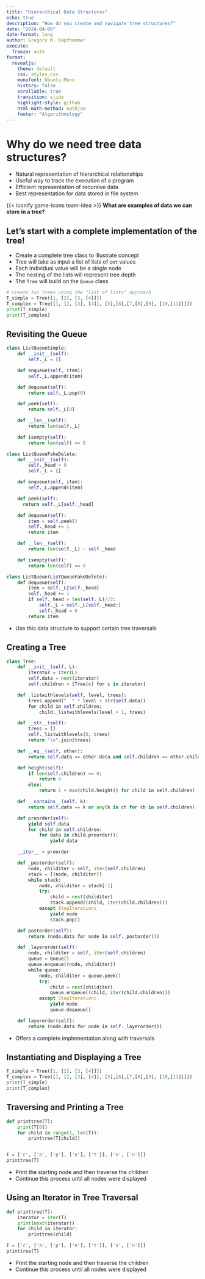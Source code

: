 ```yaml
---
title: "Hierarchical Data Structures"
echo: true
description: "How do you create and navigate tree structures?"
date: "2024-04-08"
date-format: long
author: Gregory M. Kapfhammer
execute:
  freeze: auto
format:
  revealjs:
    theme: default
    css: styles.css
    monofont: Ubuntu Mono
    history: false
    scrollable: true
    transition: slide
    highlight-style: github
    html-math-method: mathjax
    footer: "Algorithmology"
---
```


# Why do we need tree data structures?

- Natural representation of hierarchical relationships
- Useful way to track the execution of a program
- Efficient representation of recursive data
- Best representation for data stored in file system

{{< iconify game-icons team-idea >}} **What are examples of data we can store in a tree?**

## Let's start with a complete implementation of the tree!

- Create a complete tree class to illustrate concept
- Tree will take as input a list of lists of `int` values
- Each individual value will be a single node
- The nesting of the lists will represent tree depth
- The `Tree` will build on the `Queue` class

```python
# create two trees using the "list of lists" approach
T_simple = Tree([1, [2], [3, [4]]])
T_complex = Tree([1, [2, [3], [4]], [5],[6],[7,[8],[9], [10,[11]]]])
print(T_simple)
print(T_complex)
```

## Revisiting the Queue

```python
class ListQueueSimple:
    def __init__(self):
        self._L = []

    def enqueue(self, item):
        self._L.append(item)

    def dequeue(self):
        return self._L.pop(0)

    def peek(self):
        return self._L[0]

    def __len__(self):
        return len(self._L)

    def isempty(self):
        return len(self) == 0

class ListQueueFakeDelete:
    def __init__(self):
        self._head = 0
        self._L = []

    def enqueue(self, item):
        self._L.append(item)

    def peek(self):
      return self._L[self._head]

    def dequeue(self):
        item = self.peek()
        self._head += 1
        return item

    def __len__(self):
        return len(self._L) - self._head

    def isempty(self):
        return len(self) == 0

class ListQueue(ListQueueFakeDelete):
    def dequeue(self):
        item = self._L[self._head]
        self._head += 1
        if self._head > len(self._L)//2:
            self._L = self._L[self._head:]
            self._head = 0
        return item
```

- Use this data structure to support certain tree traversals

## Creating a Tree

```python
class Tree:
    def __init__(self, L):
        iterator = iter(L)
        self.data = next(iterator)
        self.children = [Tree(c) for c in iterator]

    def _listwithlevels(self, level, trees):
        trees.append("  " * level + str(self.data))
        for child in self.children:
            child._listwithlevels(level + 1, trees)

    def __str__(self):
        trees = []
        self._listwithlevels(0, trees)
        return "\n".join(trees)

    def __eq__(self, other):
        return self.data == other.data and self.children == other.children

    def height(self):
        if len(self.children) == 0:
            return 0
        else:
            return 1 + max(child.height() for child in self.children)

    def __contains__(self, k):
        return self.data == k or any(k in ch for ch in self.children)

    def preorder(self):
        yield self.data
        for child in self.children:
            for data in child.preorder():
                yield data

    __iter__ = preorder

    def _postorder(self):
        node, childiter = self, iter(self.children)
        stack = [(node, childiter)]
        while stack:
            node, childiter = stack[-1]
            try:
                child = next(childiter)
                stack.append((child, iter(child.children)))
            except StopIteration:
                yield node
                stack.pop()                 

    def postorder(self):
        return (node.data for node in self._postorder())

    def _layerorder(self):
        node, childiter = self, iter(self.children)
        queue = Queue()
        queue.enqueue((node, childiter))
        while queue:
            node, childiter = queue.peek()
            try:
                child = next(childiter)
                queue.enqueue((child, iter(child.children)))
            except StopIteration:
                yield node
                queue.dequeue()                 

    def layerorder(self):
        return (node.data for node in self._layerorder())
```

- Offers a complete implementation along with traversals

## Instantiating and Displaying a Tree

```python
T_simple = Tree([1, [2], [3, [4]]])
T_complex = Tree([1, [2, [3], [4]], [5],[6],[7,[8],[9], [10,[11]]]])
print(T_simple)
print(T_complex)
```

## Traversing and Printing a Tree

```python
def printtree(T):
    print(T[0])
    for child in range(1, len(T)):
        printtree(T[child])


T = ['c', ['a', ['p'], ['n'], ['t']], ['o', ['n']]]
printtree(T)
```

- Print the starting node and then traverse the children
- Continue this process until all nodes were displayed

## Using an Iterator in Tree Traversal

```python
def printtree(T):
    iterator = iter(T)
    print(next(iterator))
    for child in iterator:
        printtree(child)

T = ['c', ['a', ['p'], ['n'], ['t']], ['o', ['n']]]
printtree(T)
```

- Print the starting node and then traverse the children
- Continue this process until all nodes were displayed
